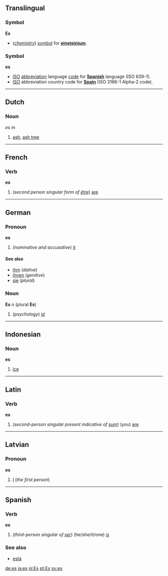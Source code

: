 ==Translingual==
===Symbol===
'''Es'''

* (''[[chemistry]]'') [[symbol]] for '''[[einsteinium]]'''.

===Symbol===
'''es'''

*[[ISO]] [[abbreviation]] language [[code]] for '''[[Spanish]]''' language (ISO 639-1).
*[[ISO]] abbreviation country code for '''[[Spain]]''' (ISO 3166-1 Alpha-2 code). 

----
==Dutch==
===Noun===
''es'' ''m''

#[[ash]], [[ash tree]]

----
==French==
===Verb===
'''es'''

# (''second person singular form of [[être]]'') [[are]]

----
==German==
===Pronoun===
'''es'''

#(''nominative and accusative'') [[it]]

====See also====
*[[ihm]] (''dative'')
*[[ihnen]] (''genitive'')
*[[sie]] (''plural'')

===Noun===
'''Es''' ''n'' (plural '''Es''')

# (''psychology'') [[id]]

----
== Indonesian ==
===Noun===
'''es'''

# [[ice]]

----
==Latin==
===Verb===
'''es'''

#(''second-person singular present indicative of [[sum#Latin|sum]]'') (you) [[are]]

----
==Latvian==
===Pronoun===
'''es'''

# [[I]] (''the first person'')

----
==Spanish==
===Verb===
'''es'''

#(''third-person singular of [[ser]]'') (he/she/it/one) [[is]]

===See also===
*[[está]]

[[de:es]]
[[ja:es]]
[[pl:Es]]
[[pt:Es]]
[[sv:es]]